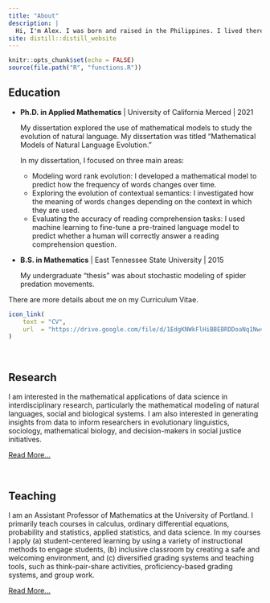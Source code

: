 ---
title: "About"
description: | 
  Hi, I'm Alex. I was born and raised in the Philippines. I lived there until I was 15 when I migrated to the United States with my mother and sister. I am an amateur artist, and my hobbies include painting, drawing, and playing video games. I also like cooking, eating, and traveling.
site: distill::distill_website
---

```{r setup, include=FALSE}
knitr::opts_chunk$set(echo = FALSE)
source(file.path("R", "functions.R"))
```

## Education

* **Ph.D. in Applied Mathematics** | University of California Merced | 2021

  My dissertation explored the use of mathematical models to study the evolution of natural language. My dissertation was titled "Mathematical Models of Natural Language Evolution."
  
  In my dissertation, I focused on three main areas:
  
    - Modeling word rank evolution: I developed a mathematical model to predict how the frequency of words changes over time.
    - Exploring the evolution of contextual semantics: I investigated how the meaning of words changes depending on the context in which they are used.
    - Evaluating the accuracy of reading comprehension tasks: I used machine learning to fine-tune a pre-trained language model to predict whether a human will correctly answer a reading comprehension question.
  
* **B.S. in Mathematics** | East Tennessee State University | 2015
  
  My undergraduate "thesis" was about stochastic modeling of spider predation movements.

There are more details about me on my Curriculum Vitae.

```{r, echo=FALSE}
icon_link(
    text = "CV",
    url  = "https://drive.google.com/file/d/1EdgKNWkFlHiBBEBRDDoaNq1Nw4S4IjmR/view?usp=sharing"
)
```

<br />

## Research

I am interested in the mathematical applications of data science in interdisciplinary research, particularly the mathematical modeling of natural languages, social and biological systems. I am also interested in generating insights from data to inform researchers in evolutionary linguistics, sociology, mathematical biology, and decision-makers in social justice initiatives.

[Read More...](Research.html)

<br />

## Teaching

I am an Assistant Professor of Mathematics at the University of Portland. I primarily teach courses in calculus, ordinary differential equations, probability and statistics, applied statistics, and data science. In my courses I apply (a) student-centered learning by using a variety of instructional methods to engage students, (b) inclusive classroom by creating a safe and welcoming environment, and (c) diversified grading systems and teaching tools, such as think-pair-share activities, proficiency-based grading systems, and group work.

[Read More...](teaching.html)
